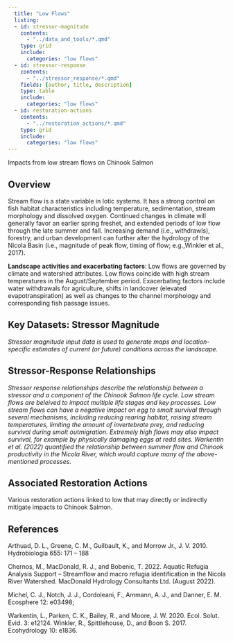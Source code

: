 ```yaml
---
  title: "Low Flows"
  listing:
  - id: stressor-magnitude
    contents:
      - "../data_and_tools/*.qmd"
    type: grid
    include:
      categories: "low flows"
  - id: stressor-response
    contents:
      - "../stressor_response/*.qmd"
    fields: [author, title, description]
    type: table
    include:
      categories: "low flows"
  - id: restoration-actions
    contents:
      - "../restoration_actions/*.qmd"
    type: grid
    include:
      categories: "low flows"
---
```


Impacts from low stream flows on Chinook Salmon

## **Overview**

Stream flow is a state variable in lotic systems. It has a strong control on fish habitat characteristics including temperature, sedimentation, stream morphology and dissolved oxygen. Continued changes in climate will generally favor an earlier spring freshet, and extended periods of low flow through the late summer and fall. Increasing demand (i.e., withdrawls), forestry, and urban development can further alter the hydrology of the Nicola Basin (i.e., magnitude of peak flow, timing of flow; e.g.,Winkler et al., 2017).

**Landscape activities and exacerbating factors**: Low flows are governed by climate and watershed attributes. Low flows coincide with high stream temperatures in the August/September period. Exacerbating factors include water withdrawals for agriculture, shifts in landcover (elevated evapotranspiration) as well as changes to the channel morphology and corresponding fish passage issues.

## **Key Datasets: Stressor Magnitude**

*Stressor magnitude input data is used to generate maps and location-specific estimates of current (or future) conditions across the landscape.*

::: {#stressor-magnitude}
:::

## **Stressor-Response Relationships**

*Stressor response relationships describe the relationship between a stressor and a component of the Chinook Salmon life cycle. Low stream flows are beleived to impact multiple life stages and key processes. Low stream flows can have a negative impact on egg to smolt survival through several mechanisms, including reducing rearing habitat, raising stream temperatures, limiting the amount of invertebrate prey, and reducing survival during smolt outmigration. Extremely high flows may also impact survival, for example by physically damaging eggs at redd sites. Warkentin et al. (2022) quantified the relationship between summer flow and Chinook productivity in the Nicola River, which would capture many of the above-mentioned processes.*

::: {#stressor-response}
:::

## **Associated Restoration Actions**

Various restoration actions linked to low that may directly or indirectly mitigate impacts to Chinook Salmon.

::: {#restoration-actions}
:::

## **References**

Arthuad, D. L., Greene, C. M., Guilbault, K., and Morrow Jr., J. V. 2010. Hydrobiologia 655: 171 -- 188

Chernos, M., MacDonald, R. J., and Bobenic, T. 2022. Aquatic Refugia Analysis Support -- Streamflow and macro refugia identification in the Nicola River Watershed. MacDonald Hydrology Consultants Ltd. (August 2022).

Michel, C. J., Notch, J. J., Cordoleani, F., Ammann, A. J., and Danner, E. M. Ecosphere 12: e03498;

Warkentin, L., Parken, C. K., Bailey, R., and Moore, J. W. 2020. Ecol. Solut. Evid. 3: e12124. Winkler, R., Spittlehouse, D., and Boon S. 2017. Ecohydrology 10: e1836.
